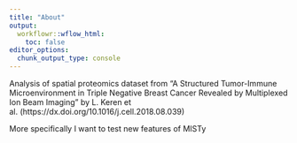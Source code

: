 ```yaml
---
title: "About"
output:
  workflowr::wflow_html:
    toc: false
editor_options:
  chunk_output_type: console
---
```


Analysis of spatial proteomics dataset from "A Structured Tumor-Immune 
Microenvironment in Triple Negative Breast Cancer Revealed by Multiplexed Ion 
Beam Imaging" by L. Keren et al. (https://dx.doi.org/10.1016/j.cell.2018.08.039)

More specifically I want to test new features of MISTy
